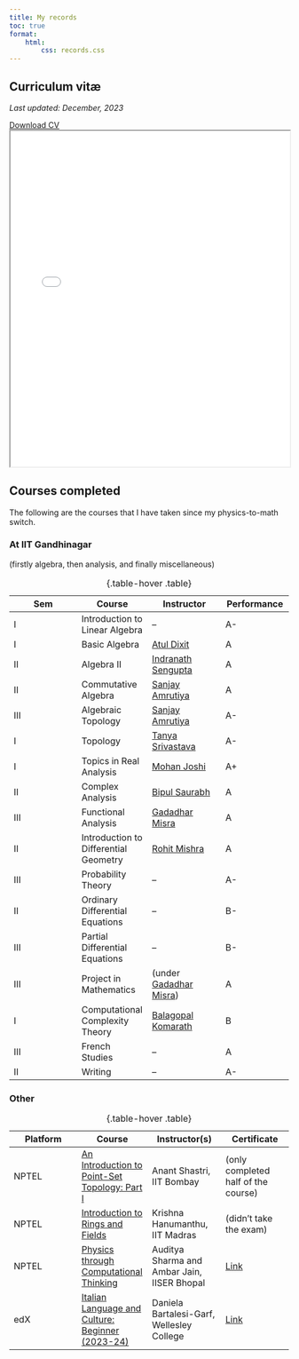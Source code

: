 ```yaml
---
title: My records
toc: true
format: 
    html: 
        css: records.css
---
```


## Curriculum vitæ

*Last updated: December, 2023*

```{=html}
    <div class="btn-container">
        <a href="cv-dec-2023.pdf" class="btn btn-primary" target="_blank">
            <div>
                <iconify-icon inline="" icon="basil:file-download-solid" style="font-size: 2em;"></iconify-icon>
            </div>
            <div>
                Download CV
            </div>
        </a>
    </div>

    <iframe src="cv-dec-2023.pdf" style="width: 100%; aspect-ratio: 1/1.2"></iframe>
```
## Courses completed

The following are the courses that I have taken since my physics-to-math switch.

### At IIT Gandhinagar

(firstly algebra, then analysis, and finally miscellaneous)

| Sem | Course                                | Instructor                                                                             | Performance |
|------------------|------------------|-------------------|------------------|
| I   | Introduction to Linear Algebra        | –                                                                                      | A-          |
| I   | Basic Algebra                         | [Atul Dixit](https://iitgn.ac.in/faculty/maths/fac-atul){target="_blank"}              | A           |
| II  | Algebra II                            | [Indranath Sengupta](https://iitgn.ac.in/faculty/maths/fac-indranath){target="_blank"} | A           |
| II  | Commutative Algebra                   | [Sanjay Amrutiya](https://iitgn.ac.in/faculty/maths/fac-sanjay){target="_blank"}       | A           |
| III | Algebraic Topology                    | [Sanjay Amrutiya](https://iitgn.ac.in/faculty/maths/fac-sanjay){target="_blank"}       | A-          |
| I   | Topology                              | [Tanya Srivastava](https://iitgn.ac.in/faculty/maths/fac-tanya){target="_blank"}       | A-          |
| I   | Topics in Real Analysis               | [Mohan Joshi](https://iitgn.ac.in/faculty/maths/fac-mohan){target="_blank"}            | A+          |
| II  | Complex Analysis                      | [Bipul Saurabh](https://iitgn.ac.in/faculty/maths/fac-bipul){target="_blank"}          | A           |
| III | Functional Analysis                   | [Gadadhar Misra](https://www.isibang.ac.in/~gm/){target="_blank"}                      | A           |
| II  | Introduction to Differential Geometry | [Rohit Mishra](https://iitgn.ac.in/faculty/maths/fac-rohit){target="_blank"}           | A           |
| III | Probability Theory                    | –                                                                                      | A-          |
| II  | Ordinary Differential Equations       | –                                                                                      | B-          |
| III | Partial Differential Equations        | –                                                                                      | B-          |
| III | Project in Mathematics                | (under [Gadadhar Misra](https://www.isibang.ac.in/~gm/){target="_blank"})              | A           |
| I   | Computational Complexity Theory       | [Balagopal Komarath](https://bkomarath.rbgo.in/){target="_blank"}                      | B           |
| III | French Studies                        | –                                                                                      | A           |
| II  | Writing                               | –                                                                                      | A-          |

: {.table-hover .table}

### Other

| Platform | Course                                                                                                                                          | Instructor(s)                               | Certificate                                                |
|------------------|------------------|-------------------|------------------|
| NPTEL    | [An Introduction to Point-Set Topology: Part I](https://archive.nptel.ac.in/courses/111/101/111101158/){target="_blank"}                        | Anant Shastri, IIT Bombay                   | (only completed half of the course)                        |
| NPTEL    | [Introduction to Rings and Fields](https://archive.nptel.ac.in/courses/111/106/111106131/){target="_blank"}                                     | Krishna Hanumanthu, IIT Madras              | (didn't take the exam)                                     |
| NPTEL    | [Physics through Computational Thinking](https://nptel.ac.in/courses/115106121){target="_blank"}                                                | Auditya Sharma and Ambar Jain, IISER Bhopal | [Link](physics-through-computational.jpg){target="_blank"} |
| edX      | [Italian Language and Culture: Beginner (2023-24)](https://learning.edx.org/course/course-v1:WellesleyX+Italian1x+1T2023/home){target="_blank"} | Daniela Bartalesi-Garf, Wellesley College   | [Link](italian-edx.pdf){target="_blank"}                   |

: {.table-hover .table}